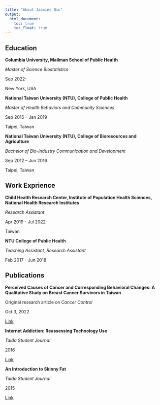 ```yaml
---
title: "About Jasmine Niu"
output: 
  html_document:
    toc: true
    toc_float: true
---
```


## Education


**Columbia University, Mailman School of Public Health**

_Master of Science Biostatistics_

Sep 2022-

New York, USA


**National Taiwan University (NTU), College of Public Health**

_Master of Health Behaviors and Community Sciences_

Sep 2016 – Jan 2019

Taipei, Taiwan


**National Taiwan University (NTU), College of Bioresources and Agriculture**

_Bachelor of Bio-Industry Communication and Development_

Sep 2012 – Jun 2016

Taipei, Taiwan





## Work Exprience


**Child Health Research Center, Institute of Population Health Sciences, National Health Research Institutes**

_Research Assistant_

Apr 2019 - Jul 2022

Taiwan


**NTU College of Public Health**

_Teaching Assistant, Research Assistant_

Feb 2017 - Jun 2018




## Publications


**Perceived Causes of Cancer and Corresponding Behavioral Changes: A Qualitative Study on Breast Cancer Survivors in Taiwan**

Original research article on _Cancer Control_

Oct 3, 2022

[Link](https://journals.sagepub.com/doi/10.1177/10732748221132522)


**Internet Addiction: Reassessing Technology Use**

_Taida Student Journal_

2016

[Link](https://taidajournal.tumblr.com/post/144141386499/internet-addiction-reassessing-technology-use)


**An Introduction to Skinny Fat**

_Taida Student Journal_

2015

[Link](https://taidajournal.tumblr.com/post/132110632401/an-introduction-to-skinny-fat)
